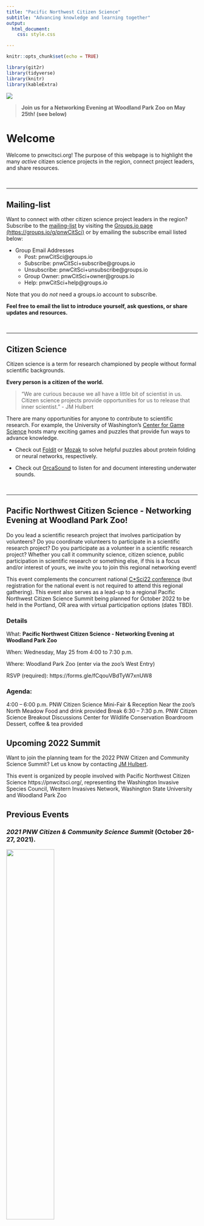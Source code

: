 ```yaml
---
title: "Pacific Northwest Citizen Science"
subtitle: "Advancing knowledge and learning together"
output: 
  html_document:
    css: style.css

---
```

<!-- Global site tag (gtag.js) - Google Analytics -->
<script async src="https://www.googletagmanager.com/gtag/js?id=UA-44627976-9"></script>
<script>
  window.dataLayer = window.dataLayer || [];
  function gtag(){dataLayer.push(arguments);}
  gtag('js', new Date());
  gtag('config', 'UA-44627976-9');
</script>


```r
knitr::opts_chunk$set(echo = TRUE)
```


```r
library(git2r)
library(tidyverse)
library(knitr)
library(kableExtra)
```


![](files/images/PugetSoundCropped.jpg)


> **Join us for a Networking Evening at Woodland Park Zoo on May 25th! (see below)**


# Welcome
Welcome to pnwcitsci.org! The purpose of this webpage is to highlight the many *active* citizen science projects in the region, connect project leaders, and share resources. 

\  

***
## Mailing-list

Want to connect with other citizen science project leaders in the region? Subscribe to the [mailing-list](https://groups.io/g/pnwcitsci) by visiting the [Groups.io page (https://groups.io/g/pnwCitSci)](https://groups.io/g/pnwCitSci) or by emailing the subscribe email listed below: 

* Group Email Addresses
  +  Post: pnwCitSci@groups.io
  +  Subscribe: pnwCitSci+subscribe@groups.io
  +  Unsubscribe: pnwCitSci+unsubscribe@groups.io
  +  Group Owner: pnwCitSci+owner@groups.io
  +  Help: pnwCitSci+help@groups.io
  
Note that you do *not* need a groups.io account to subscribe.

**Feel free to email the list to introduce yourself, ask questions, or share updates and resources.** 

\  

***

## Citizen Science

Citizen science is a term for research championed by people without formal scientific backgrounds. 

**Every person is a citizen of the world.**

>"We are curious because we all have a little bit of scientist in us. Citizen science projects provide opportunities for us to release that inner scientist." - JM Hulbert

There are many opportunities for anyone to contribute to scientific research. For example, the University of Washington's [Center for Game Science](http://centerforgamescience.org/) hosts many exciting games and puzzles that provide fun ways to advance knowledge.

* Check out [Foldit](https://fold.it/) or [Mozak](https://www.mozak.science/landing) to solve helpful puzzles about protein folding or neural networks, respectively. 

* Check out [OrcaSound](https://www.orcasound.net/listen/) to listen for and document interesting underwater sounds.

\  

***

## Pacific Northwest Citizen Science - Networking Evening at Woodland Park Zoo! 

Do you lead a scientific research project that involves participation by volunteers? Do you coordinate volunteers to participate in a scientific research project? Do you participate as a volunteer in a scientific research project? Whether you call it community science, citizen science, public participation in scientific research or something else, if this is a focus and/or interest of yours, we invite you to join this regional networking event! 

This event complements the concurrent national [C*Sci22 conference](https://citizenscience.org/c-sci-2022/) (but registration for the national event is not required to attend this regional gathering). This event also serves as a lead-up to a regional Pacific Northwest Citizen Science Summit being planned for October 2022 to be held in the Portland, OR area with virtual participation options (dates TBD). 

### Details

What: **Pacific Northwest Citizen Science - Networking Evening at Woodland Park Zoo**

When: Wednesday, May 25 from 4:00 to 7:30 p.m. 

Where: Woodland Park Zoo (enter via the zoo’s West Entry) 

RSVP (required): https://forms.gle/fCqouVBdTyW7xnUW8
 
 
### Agenda: 

4:00 – 6:00 p.m. PNW Citizen Science Mini-Fair & Reception 
Near the zoo’s North Meadow 
Food and drink provided 
Break 
6:30 – 7:30 p.m. PNW Citizen Science Breakout Discussions 
Center for Wildlife Conservation Boardroom 
Dessert, coffee & tea provided 

## Upcoming 2022 Summit

Want to join the planning team for the 2022 PNW Citizen and Community Science Summit? Let us know by contacting [JM Hulbert](https://jmhulbert.github.io).

This event is organized by people involved with Pacific Northwest Citizen Science
https://pnwcitsci.org/, representing the Washington Invasive Species Council, Western Invasives Network, Washington State University and Woodland Park Zoo 

## Previous Events

### *2021 PNW Citizen & Community Science Summit*  (October 26-27, 2021). 

![](files/images/CitSciSummitWide.jpg){width=50%}

The [event](https://www.eventbrite.com/e/pnw-citizen-science-summit-tickets-167104687619) was co-organized by the Washington Invasive Species Council, Western Invasives Network, Whatcom County Amphibian Monitoring Program, Woodland Park Zoo, Washington State University and the National Park Service.

#### **Program**

The 2021 Summit featured more than 30 presentations from local projects throughout the Pacific Northwest.

[2021 Summit Agenda (PDF)](./files/10.25.21 PNW CitSci Summit Final Agenda v2.pdf)

#### **Abstracts**

[2021 Summit Abstracts (PDF)](./files/PNW CitSci Summit Abstracts v3.pdf)

Thank you to everyone who submitted an abstract for the 2021 event. 

***


## Outdoor Citizen Science Projects in the Pacific Northwest

Below is a list of outdoor citizen science projects active in the Pacific Northwest (not exhaustive, under constant revision). Please send suggestion changes to [JM Hulbert](mailto:hulbe@wsu.edu).

```r
ProjectList <- read.csv("./files/data/Project List.csv")
ProjectList <- arrange(ProjectList,desc(Scope))
```

```r
kable(ProjectList) %>% kable_styling(c("striped", "hover", "condensed", "responsive", font_size = 5,fixed_thead=TRUE)) %>% column_spec(1, bold = T,border_right = T, width_min="11em") %>% column_spec(3, width_min="11em")  %>% column_spec(4, width_min="14em") %>% scroll_box(width = "95%") 
```
\ 

#### University Extension Programming
Many land grant universities in the region offer programming and opportunities to learn and contribute to research. 

* Check out the below programs for more information:
  + Washington
    + [Washington Master Gardener Program](http://mastergardener.wsu.edu/) 
  + Oregon
    + [Oregon Master Gardener Program](https://extension.oregonstate.edu/mg)
    + [Oregon Master Naturalist Program](https://extension.oregonstate.edu/mn)
    + [Oregon Master Woodland Manager Program](https://extension.oregonstate.edu/mwm)
  + Alaska 
    + [Alaska Master Gardener Program](https://www.uaf.edu/ces/garden/mastergardeners/)

#### City Nature Challenge
Every year from April 30 - May 3, cities and counties participate in the City Nature Challenge on [iNaturalist](https://inaturalist.org). 

* Check the list below for a project near you:
  + [City Nature Challenge: Seattle-Tacoma Metro](https://www.inaturalist.org/projects/city-nature-challenge-2021-seattle-tacoma-metropolitan-area)
  + [City Nature Challenge: Greater Portland-Vancouver Metro](https://www.portland.gov/parks/nature/events/2021/4/30/city-nature-challenge)
  + [City Nature Challenge: Bonner County, ID](https://www.inaturalist.org/projects/city-nature-challenge-2021-bonner-county-id)


\

***

### Improve this webpage

This webpage and the project list above are hosted in a github repository.

Anyone is welcome to collaborate to add or make changes to the github repository (https://github.com/jmhulbert/pnwcitsci). The content on this page is compiled using R Markdown, but the project list is maintained as a .csv file.

* As a repository collaborator:
  + You are welcome to clone the repository to your system and work from the R Project (pnwcitsci.Rproj) file in Rstudio or you can make changes to the ProjectList.csv file (files/data/ProjectList.csv).
  + You can also make changes directly to the .csv file through your browser.
  + Or you can make changes by downloading the .csv file, altering, committing and pushing it back to the repository.

Note that you need a github account to collaborate or make changes. Feel free to contact [JM Hulbert](mailto:hulbe@wsu.edu) for additional details or instructions. You can also contact [JM Hulbert](mailto:hulbe@wsu.edu) to request an addition or change. 

*Note that the Markdown (index.Rmd) file will need to be knit before the changes will be visible on this webpage.*


\  

***

![](files/images/RootRotPocketCropped.jpg)

\  

***
### More Information
Please contact [JM Hulbert](https://jmhulbert.github.io) with any questions or suggestions for the PNW Citizen Science webpage. 

### Local Resources

+ Reports
  + [Puget Sound Citizen Science Summit 2018 Report](https://ptmsc.org/uploads/pdf/Science/citizen_science/2018%20Puget%20Sound%20Summit%20Report_4-9-2018%20orig%20size.pdf)

* Guides for Citizen Scientists
    + [Scientific literacy for the citizen scientist](https://pubs.extension.wsu.edu/scientific-literacy-for-the-citizen-scientist), Washington State University Extension.
    + [A citizen science guide to wild bees and floral visitors in western Washington (Home Garden Series)](https://pubs.extension.wsu.edu/a-citizen-science-guide-to-wild-bees-and-floral-visitors-in-western-washington-home-garden-series), Washington State University Extension.

* Online Courses and Webinars
    + [Oregon Forest Pest Detectors](https://extension.oregonstate.edu/ofpd), Oregon State University Extension Service.
    + [Pest Scene Investigator: a Training Curriculum](https://catalog.extension.oregonstate.edu/em9161), Oregon State University Extension Service.

More information coming soon

\  

***

\

### Technical Literature

* Publications
    + Taylor SD, Meiners JM, Riemer K, Orr MC, White EP. [Comparison of large‐scale citizen science data and long‐term study data for phenology modeling](https://andrewsforest.oregonstate.edu/publications/5081). Ecology. 2019 Feb;100(2):e02568.
    
More information coming soon
